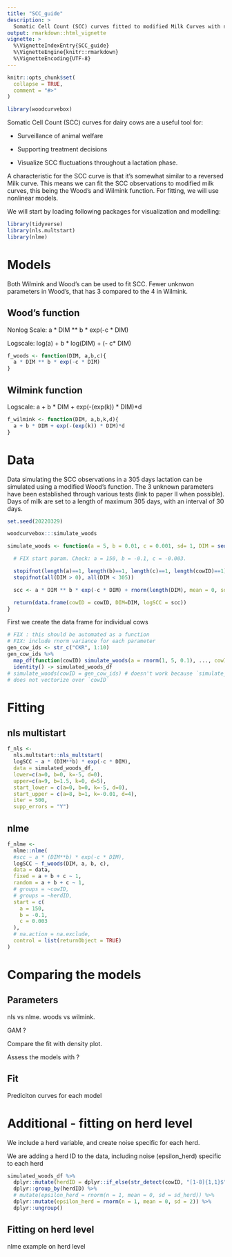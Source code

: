 ```yaml
---
title: "SCC_guide"
description: >
  Somatic Cell Count (SCC) curves fitted to modified Milk Curves with nonlinear models.
output: rmarkdown::html_vignette
vignette: >
  %\VignetteIndexEntry{SCC_guide}
  %\VignetteEngine{knitr::rmarkdown}
  %\VignetteEncoding{UTF-8}
---
```


```r
knitr::opts_chunk$set(
  collapse = TRUE,
  comment = "#>"
)
```

```r
library(woodcurvebox)
```

Somatic Cell Count (SCC) curves for dairy cows are a useful tool for:

  * Surveillance of animal welfare
  
  * Supporting treatment decisions
  
  * Visualize SCC fluctuations throughout a lactation phase.
  
  
A characteristic for the SCC curve is that it's somewhat similar to a reversed Milk curve.
This means we can fit the SCC observations to modified milk curves, this being the Wood's and Wilmink function.
For fitting, we will use nonlinear models.

We will start by loading following packages for visualization and modelling: 

```r
library(tidyverse)
library(nls.multstart)
library(nlme)
```


# Models
Both Wilmink and Wood's can be used to fit SCC.
Fewer unknwon parameters in Wood's, that has 3 compared to the 4 in Wilmink.

## Wood's function

Nonlog Scale:
a * DIM ** b * exp(-c * DIM)

Logscale:
log(a) + b * log(DIM) + (- c* DIM)

```r
f_woods <- function(DIM, a,b,c){
  a * DIM ** b * exp(-c * DIM)
}

```

## Wilmink function

Logscale:
a + b * DIM + exp(-(exp(k)) * DIM)*d

 
```r
f_wilmink <- function(DIM, a,b,k,d){
  a + b * DIM + exp(-(exp(k)) * DIM)*d
}

```

# Data

Data simulating the SCC observations in a 305 days lactation can be simulated using a modified Wood's function.
The 3 unknown parameters have been established through various tests (link to paper II when possible).
Days of milk are set to a length of maximum 305 days, with an interval of 30 days.

```r
set.seed(20220329)

woodcurvebox:::simulate_woods

simulate_woods <- function(a = 5, b = 0.01, c = 0.001, sd= 1, DIM = seq(30,300,by=30), cowID = "CKR_1"){

  # FIX start param. Check: a = 150, b = -0.1, c = -0.003.

  stopifnot(length(a)==1, length(b)==1, length(c)==1, length(cowID)==1)
  stopifnot(all(DIM > 0), all(DIM < 305))

  scc <- a * DIM ** b * exp(-c * DIM) + rnorm(length(DIM), mean = 0, sd = sd)

  return(data.frame(cowID = cowID, DIM=DIM, logSCC = scc))
}

```


First we create the data frame for individual cows

```r
# FIX : this should be automated as a function
# FIX: include rnorm variance for each parameter
gen_cow_ids <- str_c("CKR", 1:10)
gen_cow_ids %>%
  map_df(function(cowID) simulate_woods(a = rnorm(1, 5, 0.1), ..., cowID = cowID)) %>%
  identity() -> simulated_woods_df
# simulate_woods(cowID = gen_cow_ids) # doesn't work because `simulate_woods`
# does not vectorize over `cowID`

```




# Fitting

## nls multistart

```r
f_nls <- 
  nls.multstart::nls_multstart(
  logSCC ~ a * (DIM**b) * exp(-c * DIM),
  data = simulated_woods_df,
  lower=c(a=0, b=0, k=-5, d=0), 
  upper=c(a=9, b=1.5, k=0, d=5),
  start_lower = c(a=0, b=0, k=-5, d=0),
  start_upper = c(a=8, b=1, k=-0.01, d=4),
  iter = 500,
  supp_errors = "Y")

```


## nlme 

```r
f_nlme <-
  nlme::nlme(
  #scc ~ a * (DIM**b) * exp(-c * DIM),
  logSCC ~ f_woods(DIM, a, b, c),
  data = data,
  fixed = a + b + c ~ 1,
  random = a + b + c ~ 1,
  # groups = ~cowID,
  # groups = ~herdID,
  start = c(
    a = 150,
    b = -0.1,
    c = 0.003
  ),
  # na.action = na.exclude,
  control = list(returnObject = TRUE)
)
```

# Comparing the models

## Parameters

nls vs nlme.
woods vs wilmink.

GAM ?

Compare the fit with density plot.

Assess the models with ?




## Fit

Prediciton curves for each model



# Additional - fitting on herd level

We include a herd variable, and create noise specific for each herd.

We are adding a herd ID to the data, including noise (epsilon_herd) specific to each herd

```r
simulated_woods_df %>%
  dplyr::mutate(herdID = dplyr::if_else(str_detect(cowID, "[1-8]{1,1}$"), "A", "B")) %>%
  dplyr::group_by(herdID) %>%
  # mutate(epsilon_herd = rnorm(n = 1, mean = 0, sd = sd_herd)) %>%
  dplyr::mutate(epsilon_herd = rnorm(n = 1, mean = 0, sd = 2)) %>%
  dplyr::ungroup()

```

## Fitting on herd level

nlme example on herd level
